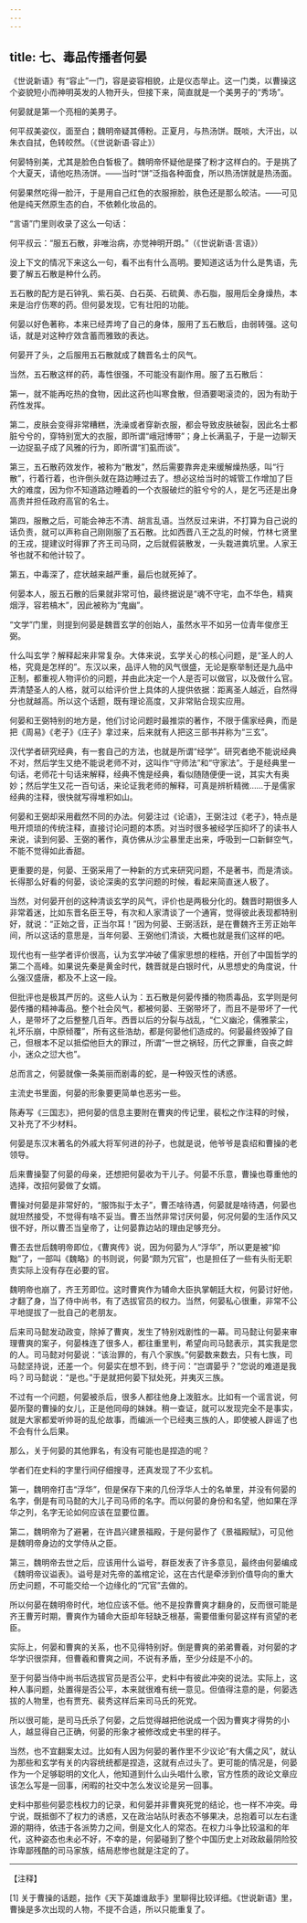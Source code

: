 ```yaml
---
---
---
```

title: 七、毒品传播者何晏
---




《世说新语》有“容止”一门，容是姿容相貌，止是仪态举止。这一门类，以曹操这个姿貌短小而神明英发的人物开头，但接下来，简直就是一个美男子的“秀场”。

何晏就是第一个亮相的美男子。

何平叔美姿仪，面至白；魏明帝疑其傅粉。正夏月，与热汤饼。既啖，大汗出，以朱衣自拭，色转皎然。（《世说新语·容止》）

何晏特别美，尤其是脸色白皙极了。魏明帝怀疑他是搽了粉才这样白的。于是挑了个大夏天，请他吃热汤饼。——当时“饼”泛指各种面食，所以热汤饼就是热汤面。

何晏果然吃得一脸汗，于是用自己红色的衣服擦脸，肤色还是那么皎洁。——可见他是纯天然原生态的白，不依赖化妆品的。

“言语”门里则收录了这么一句话：

何平叔云：“服五石散，非唯治病，亦觉神明开朗。”（《世说新语·言语》）

没上下文的情况下来这么一句，看不出有什么高明。要知道这话为什么是隽语，先要了解五石散是种什么药。

五石散的配方是石钟乳、紫石英、白石英、石硫黄、赤石脂，服用后全身燥热，本来是治疗伤寒的药。但何晏发现，它有壮阳的功能。

何晏以好色著称，本来已经弄垮了自己的身体，服用了五石散后，由弱转强。这句话，就是对这种疗效含蓄而雅致的表达。

何晏开了头，之后服用五石散就成了魏晋名士的风气。

当然，五石散这样的药，毒性很强，不可能没有副作用。服了五石散后：

第一，就不能再吃热的食物，因此这药也叫寒食散，但酒要喝滚烫的，因为有助于药性发挥。

第二，皮肤会变得非常糟糕，洗澡或者穿新衣服，都会导致皮肤破裂，因此名士都脏兮兮的，穿特别宽大的衣服，即所谓“峨冠博带”；身上长满虱子，于是一边聊天一边捉虱子成了风雅的行为，即所谓“扪虱而谈”。

第三，五石散药效发作，被称为“散发”，然后需要靠奔走来缓解燥热感，叫“行散”，行着行着，也许倒头就在路边睡过去了。想必这给当时的城管工作增加了巨大的难度，因为你不知道路边睡着的一个衣服破烂的脏兮兮的人，是乞丐还是出身高贵并担任政府高官的名士。

第四，服散之后，可能会神志不清、胡言乱语。当然反过来讲，不打算为自己说的话负责，就可以声称自己刚刚服了五石散。比如西晋八王之乱的时候，竹林七贤里的王戎，提建议时得罪了齐王司马冏，之后就假装散发，一头栽进粪坑里。人家王爷也就不和他计较了。

第五，中毒深了，症状越来越严重，最后也就死掉了。

何晏本人，服五石散的后果就非常可怕，最终据说是“魂不守宅，血不华色，精爽烟浮，容若槁木”，因此被称为“鬼幽”。

“文学”门里，则提到何晏是魏晋玄学的创始人，虽然水平不如另一位青年俊彦王弼。

什么叫玄学？解释起来非常复杂。大体来说，玄学关心的核心问题，是“圣人的人格，究竟是怎样的”。东汉以来，品评人物的风气很盛，无论是察举制还是九品中正制，都重视人物评价的问题，并由此决定一个人是否可以做官，以及做什么官。弄清楚圣人的人格，就可以给评价世上具体的人提供依据：距离圣人越近，自然得分也就越高。所以这个话题，既有理论高度，又非常贴合现实应用。

何晏和王弼特别的地方是，他们讨论问题时最推崇的著作，不限于儒家经典，而是把《周易》《老子》《庄子》拿过来，后来就有人把这三部书并称为“三玄”。

汉代学者研究经典，有一套自己的方法，也就是所谓“经学”。研究者绝不能说经典不对，然后学生又绝不能说老师不对，这叫作“守师法”和“守家法”。于是经典里一句话，老师花十句话来解释，经典不愧是经典，看似随随便便一说，其实大有奥妙；然后学生又花一百句话，来论证我老师的解释，可真是辨析精微……于是儒家经典的注释，很快就写得堆积如山。

何晏和王弼却采用截然不同的办法。何晏注过《论语》，王弼注过《老子》，特点是甩开烦琐的传统注释，直接讨论问题的本质。对当时很多被经学压抑坏了的读书人来说，读到何晏、王弼的著作，真仿佛从沙尘暴里走出来，呼吸到一口新鲜空气，不能不觉得如此香甜。

更重要的是，何晏、王弼采用了一种新的方式来研究问题，不是著书，而是清谈。长得那么好看的何晏，谈论深奥的玄学问题的时候，看起来简直迷人极了。

当然，对何晏开创的这种清谈玄学的风气，评价也是两极分化的。魏晋时期很多人非常着迷，比如东晋名臣王导，有次和人家清谈了一个通宵，觉得彼此表现都特别好，就说：“正始之音，正当尔耳！”因为何晏、王弼活跃，是在曹魏齐王芳正始年间，所以这话的意思是，当年何晏、王弼他们清谈，大概也就是我们这样的吧。

现代也有一些学者评价很高，认为玄学冲破了儒家思想的桎梏，开创了中国哲学的第二个高峰。如果说先秦是黄金时代，魏晋就是白银时代，从思想史的角度说，什么强汉盛唐，都及不上这一段。

但批评也是极其严厉的。这些人认为：五石散是何晏传播的物质毒品，玄学则是何晏传播的精神毒品。整个社会风气，都被何晏、王弼带坏了，而且不是带坏了一代人，是带坏了之后整整几百年。西晋以后的分裂与战乱，“仁义幽沦，儒雅蒙尘，礼坏乐崩，中原倾覆”，所有这些浩劫，都是何晏他们造成的。何晏最终毁掉了自己，但根本不足以抵偿他巨大的罪过，所谓“一世之祸轻，历代之罪重，自丧之衅小，迷众之愆大也”。

总而言之，何晏就像一条美丽而剧毒的蛇，是一种毁灭性的诱惑。

主流史书里面，何晏的形象要更简单也恶劣一些。

陈寿写《三国志》，把何晏的信息主要附在曹爽的传记里，裴松之作注释的时候，又补充了不少材料。

何晏是东汉末著名的外戚大将军何进的孙子，也就是说，他爷爷是袁绍和曹操的老领导。

后来曹操娶了何晏的母亲，还想把何晏收为干儿子。何晏不乐意，曹操也尊重他的选择，改招何晏做了女婿。

曹操对何晏是非常好的，“服饰拟于太子”，曹丕啥待遇，何晏就是啥待遇，何晏也就坦然接受，不觉得有啥不妥当。曹丕当然非常讨厌何晏，何况何晏的生活作风又很不好，所以曹丕当皇帝了，让何晏靠边站的理由足够充分。

曹丕去世后魏明帝即位，《曹爽传》说，因为何晏为人“浮华”，所以更是被“抑黜”了，一部叫《魏略》的书则说，何晏“颇为冗官”，也是担任了一些有头衔无职责实际上没有存在必要的官。

魏明帝也崩了，齐王芳即位。这时曹爽作为辅命大臣执掌朝廷大权，何晏讨好他，才翻了身，当了侍中尚书，有了选拔官员的权力。当然，何晏私心很重，非常不公平地提拔了一批自己的老朋友。

后来司马懿发动政变，除掉了曹爽，发生了特别戏剧性的一幕。司马懿让何晏来审理曹爽的案子，何晏株连了很多人，都往重里判，希望向司马懿表示，其实我是您的人。司马懿对何晏说：“该治罪的，有八个家族。”何晏数来数去，只有七族，司马懿坚持说，还差一个。何晏实在想不到，终于问：“岂谓晏乎？”您说的难道是我吗？司马懿说：“是也。”于是就把何晏下狱处死，并夷灭三族。

不过有一个问题，何晏被杀后，很多人都往他身上泼脏水。比如有一个谣言说，何晏所娶的曹操的女儿，正是他同母的妹妹。稍一查证，就可以发现完全不是事实，就是大家都爱听帅哥的乱伦故事，而编派一个已经夷三族的人，即使被人辟谣了也不会有什么后果。

那么，关于何晏的其他罪名，有没有可能也是捏造的呢？

学者们在史料的字里行间仔细搜寻，还真发现了不少玄机。

第一，魏明帝打击“浮华”，但是保存下来的几份浮华人士的名单里，并没有何晏的名字，倒是有司马懿的大儿子司马师的名字。而以何晏的身份和名望，他如果在浮华之列，名字无论如何应该在显要位置。

第二，魏明帝为了避暑，在许昌兴建景福殿，于是何晏作了《景福殿赋》，可见他是魏明帝身边的文学侍从之臣。

第三，魏明帝去世之后，应该用什么谥号，群臣发表了许多意见，最终由何晏编成《魏明帝议谥表》。谥号是对先帝的盖棺定论，这在古代是牵涉到价值导向的重大历史问题，不可能交给一个边缘化的“冗官”去做的。

所以何晏在魏明帝时代，地位应该不低。他不是投靠曹爽才翻身的，反而很可能是齐王曹芳时期，曹爽作为辅命大臣却年轻缺乏根基，需要借重何晏这样有资望的老臣。

实际上，何晏和曹爽的关系，也不见得特别好。倒是曹爽的弟弟曹羲，对何晏的才华学识很崇拜，但曹羲和曹爽之间，不说有矛盾，至少分歧是不小的。

至于何晏当侍中尚书后选拔官员是否公平，史料中有彼此冲突的说法。实际上，这种人事问题，处置得是否公平，本来就很难有统一意见。但值得注意的是，何晏选拔的人物里，也有贾充、裴秀这样后来司马氏的死党。

所以很可能，是司马氏杀了何晏，之后觉得越把他说成一个因为曹爽才得势的小人，越显得自己正确，何晏的形象才被修改成史书里的样子。

当然，也不宜翻案太过。比如有人因为何晏的著作里不少议论“有大儒之风”，就认为那些和玄学有关的内容统统都是捏造，这就有点过头了。更可能的情况是，何晏作为一个足够聪明的文化人，他知道到什么山头唱什么歌，官方性质的政论文章应该怎么写是一回事，闲暇的社交中怎么发议论是另一回事。

史料中那些何晏恋栈权力的记录，和何晏并非曹爽死党的结论，也一样不冲突。毋宁说，既抵御不了权力的诱惑，又在政治站队时表态不够果决，总抱着可以左右逢源的期待，依违于各派势力之间，倒是文化人的常态。在权力斗争比较温和的年代，这种姿态也未必不好，不幸的是，何晏碰到了整个中国历史上对政敌最阴险狡诈卑鄙残酷的司马家族，结局悲惨也就是注定的了。





* * *



【注释】

[1] 关于曹操的话题，拙作《天下英雄谁敌手》里聊得比较详细。《世说新语》里，曹操是多次出现的人物，不提不合适，所以只能重复了。